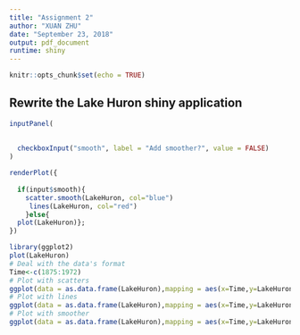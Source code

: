 ---
title: "Assignment 2"
author: "XUAN ZHU"
date: "September 23, 2018"
output: pdf_document
runtime: shiny
---

```{r setup, include=FALSE}
knitr::opts_chunk$set(echo = TRUE)
```

## Rewrite the Lake Huron shiny application


```{r eruptions, echo=FALSE}
inputPanel(
  
  
  checkboxInput("smooth", label = "Add smoother?", value = FALSE)
)

renderPlot({
  
  if(input$smooth){
    scatter.smooth(LakeHuron, col="blue")
     lines(LakeHuron, col="red")
    }else{
  plot(LakeHuron)}; 
})

```

```{r}
library(ggplot2)
plot(LakeHuron)
# Deal with the data's format
Time<-c(1875:1972)
# Plot with scatters
ggplot(data = as.data.frame(LakeHuron),mapping = aes(x=Time,y=LakeHuron))+geom_point()
# Plot with lines
ggplot(data = as.data.frame(LakeHuron),mapping = aes(x=Time,y=LakeHuron))+geom_point()+geom_line(color="red")
# Plot with smoother
ggplot(data = as.data.frame(LakeHuron),mapping = aes(x=Time,y=LakeHuron))+geom_point()+geom_line(color="gray")+geom_smooth(stat = "smooth",color="red",se=F)
```


